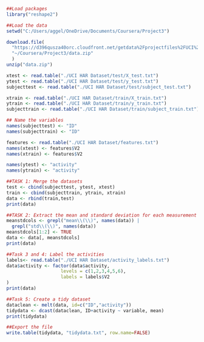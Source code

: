 ```{r}
##Load packages
library("reshape2")

##Load the data
setwd("C:/Users/aggel/OneDrive/Documents/Coursera/Project3")

download.file(
  "https://d396qusza40orc.cloudfront.net/getdata%2Fprojectfiles%2FUCI%20HAR%20Dataset.zip",
  "~/Coursera/Project3/data.zip"
  )
unzip("data.zip")

xtest <- read.table("./UCI HAR Dataset/test/X_test.txt")
ytest <- read.table("./UCI HAR Dataset/test/y_test.txt")
subjecttest <- read.table("./UCI HAR Dataset/test/subject_test.txt")

xtrain <- read.table("./UCI HAR Dataset/train/X_train.txt")
ytrain <- read.table("./UCI HAR Dataset/train/y_train.txt")
subjecttrain <- read.table("./UCI HAR Dataset/train/subject_train.txt")

## Name the variables
names(subjecttest) <- "ID"
names(subjecttrain) <- "ID"

features <- read.table("./UCI HAR Dataset/features.txt")
names(xtest) <- features$V2
names(xtrain) <- features$V2

names(ytest) <- "activity"
names(ytrain) <- "activity"

##TASK 1: Merge the datasets
test <- cbind(subjecttest, ytest, xtest)
train <- cbind(subjecttrain, ytrain, xtrain)
data <- rbind(train,test)
print(data)
```
```{r}
##TASK 2: Extract the mean and standard deviation for each measurement
meanstdcols <- grepl("mean\\(\\)", names(data)) |
  grepl("std\\(\\)", names(data))
meanstdcols[1:2] <- TRUE
data <- data[, meanstdcols]
print(data)
```
```{r}
##Task 3 and 4: Label the activities
labels<- read.table("./UCI HAR Dataset/activity_labels.txt")
data$activity <- factor(data$activity,
                    levels = c(1,2,3,4,5,6),
                    labels = labels$V2
)
print(data)
```
```{r}
##Task 5: Create a tidy dataset
dataclean <- melt(data, id=c("ID","activity"))
tidydata <- dcast(dataclean, ID+activity ~ variable, mean)
print(tidydata)
```
```{r}
##Export the file
write.table(tidydata, "tidydata.txt", row.name=FALSE)
```

